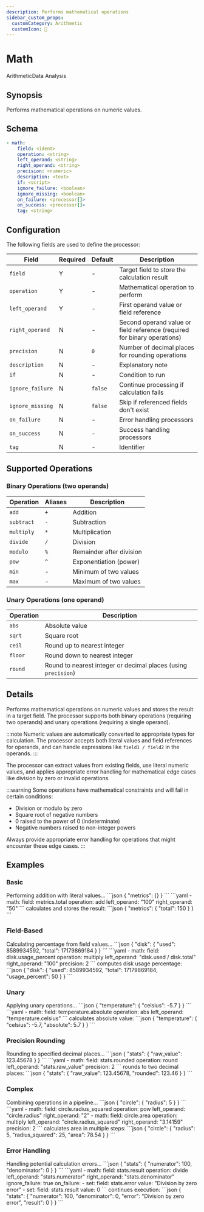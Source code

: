 ```yaml
---
description: Performs mathematical operations
sidebar_custom_props:
  customCategory: Arithmetic
  customIcon: 📵
---
```


# Math

<span className="theme-doc-version-badge badge badge--primary">Arithmetic</span><span className="theme-doc-version-badge badge badge--secondary">Data Analysis</span>

## Synopsis

Performs mathematical operations on numeric values.

## Schema

```yaml {2-4}
- math:
    field: <ident>
    operation: <string>
    left_operand: <string>
    right_operand: <string>
    precision: <numeric>
    description: <text>
    if: <script>
    ignore_failure: <boolean>
    ignore_missing: <boolean>
    on_failure: <processor[]>
    on_success: <processor[]>
    tag: <string>
```

## Configuration

The following fields are used to define the processor:

|Field|Required|Default|Description|
|---|---|---|---|
|`field`|Y|-|Target field to store the calculation result|
|`operation`|Y|-|Mathematical operation to perform|
|`left_operand`|Y|-|First operand value or field reference|
|`right_operand`|N|-|Second operand value or field reference (required for binary operations)|
|`precision`|N|`0`|Number of decimal places for rounding operations|
|`description`|N|-|Explanatory note|
|`if`|N|-|Condition to run|
|`ignore_failure`|N|`false`|Continue processing if calculation fails|
|`ignore_missing`|N|`false`|Skip if referenced fields don't exist|
|`on_failure`|N|-|Error handling processors|
|`on_success`|N|-|Success handling processors|
|`tag`|N|-|Identifier|

## Supported Operations

### Binary Operations (two operands)

|Operation|Aliases|Description|
|---|---|---|
|`add`|`+`|Addition|
|`subtract`|`-`|Subtraction|
|`multiply`|`*`|Multiplication|
|`divide`|`/`|Division|
|`modulo`|`%`|Remainder after division|
|`pow`|`^`|Exponentiation (power)|
|`min`|-|Minimum of two values|
|`max`|-|Maximum of two values|

### Unary Operations (one operand)

|Operation|Description|
|---|---|
|`abs`|Absolute value|
|`sqrt`|Square root|
|`ceil`|Round up to nearest integer|
|`floor`|Round down to nearest integer|
|`round`|Round to nearest integer or decimal places (using `precision`)|

## Details

Performs mathematical operations on numeric values and stores the result in a target field. The processor supports both binary operations (requiring two operands) and unary operations (requiring a single operand).

:::note
Numeric values are automatically converted to appropriate types for calculation. The processor accepts both literal values and field references for operands, and can handle expressions like `field1 / field2` in the operands.
:::

The processor can extract values from existing fields, use literal numeric values, and applies appropriate error handling for mathematical edge cases like division by zero or invalid operations.

:::warning
Some operations have mathematical constraints and will fail in certain conditions:

- Division or modulo by zero
- Square root of negative numbers
- 0 raised to the power of 0 (indeterminate)
- Negative numbers raised to non-integer powers

Always provide appropriate error handling for operations that might encounter these edge cases.
:::

## Examples

### Basic

<ExampleGrid>
  <CommentCol>
    Performing addition with literal values...
  </CommentCol>
  <CodeCol>
    ```json
    {
      "metrics": {}
    }
    ```
    ```yaml
    - math:
        field: metrics.total
        operation: add
        left_operand: "100"
        right_operand: "50"
    ```
  </CodeCol>
  <CommentCol>
    calculates and stores the result:
  </CommentCol>
  <CodeCol>
    ```json
    {
      "metrics": {
        "total": 150
      }
    }
    ```
  </CodeCol>
</ExampleGrid>

### Field-Based

<ExampleGrid>
  <CommentCol>
    Calculating percentage from field values...
  </CommentCol>
  <CodeCol>
    ```json
    {
      "disk": {
        "used": 8589934592,
        "total": 17179869184
      }
    }
    ```
    ```yaml
    - math:
        field: disk.usage_percent
        operation: multiply
        left_operand: "disk.used / disk.total"
        right_operand: "100"
        precision: 2
    ```
  </CodeCol>
  <CommentCol>
    computes disk usage percentage:
  </CommentCol>
  <CodeCol>
    ```json
    {
      "disk": {
        "used": 8589934592,
        "total": 17179869184,
        "usage_percent": 50
      }
    }
    ```
  </CodeCol>
</ExampleGrid>

### Unary

<ExampleGrid>
  <CommentCol>
    Applying unary operations...
  </CommentCol>
  <CodeCol>
    ```json
    {
      "temperature": {
        "celsius": -5.7
      }
    }
    ```
    ```yaml
    - math:
        field: temperature.absolute
        operation: abs
        left_operand: "temperature.celsius"
    ```
  </CodeCol>
  <CommentCol>
    calculates absolute value:
  </CommentCol>
  <CodeCol>
    ```json
    {
      "temperature": {
        "celsius": -5.7,
        "absolute": 5.7
      }
    }
    ```
  </CodeCol>
</ExampleGrid>

### Precision Rounding

<ExampleGrid>
  <CommentCol>
    Rounding to specified decimal places...
  </CommentCol>
  <CodeCol>
    ```json
    {
      "stats": {
        "raw_value": 123.45678
      }
    }
    ```
    ```yaml
    - math:
        field: stats.rounded
        operation: round
        left_operand: "stats.raw_value"
        precision: 2
    ```
  </CodeCol>
  <CommentCol>
    rounds to two decimal places:
  </CommentCol>
  <CodeCol>
    ```json
    {
      "stats": {
        "raw_value": 123.45678,
        "rounded": 123.46
      }
    }
    ```
  </CodeCol>
</ExampleGrid>

### Complex

<ExampleGrid>
  <CommentCol>
    Combining operations in a pipeline...
  </CommentCol>
  <CodeCol>
    ```json
    {
      "circle": {
        "radius": 5
      }
    }
    ```
    ```yaml
    - math:
        field: circle.radius_squared
        operation: pow
        left_operand: "circle.radius"
        right_operand: "2"
    - math:
        field: circle.area
        operation: multiply
        left_operand: "circle.radius_squared"
        right_operand: "3.14159"
        precision: 2
    ```
  </CodeCol>
  <CommentCol>
    calculates area in multiple steps:
  </CommentCol>
  <CodeCol>
    ```json
    {
      "circle": {
        "radius": 5,
        "radius_squared": 25,
        "area": 78.54
      }
    }
    ```
  </CodeCol>
</ExampleGrid>

### Error Handling

<ExampleGrid>
  <CommentCol>
    Handling potential calculation errors...
  </CommentCol>
  <CodeCol>
    ```json
    {
      "stats": {
        "numerator": 100,
        "denominator": 0
      }
    }
    ```
    ```yaml
    - math:
        field: stats.result
        operation: divide
        left_operand: "stats.numerator"
        right_operand: "stats.denominator"
        ignore_failure: true
        on_failure:
          - set:
              field: stats.error
              value: "Division by zero error"
          - set:
              field: stats.result
              value: 0
    ```
  </CodeCol>
  <CommentCol>
    continues execution:
  </CommentCol>
  <CodeCol>
    ```json
    {
      "stats": {
        "numerator": 100,
        "denominator": 0,
        "error": "Division by zero error",
        "result": 0
      }
    }
    ```
  </CodeCol>
</ExampleGrid>
